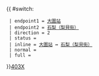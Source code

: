 {{ #switch: {{{format|}}}
  | endpoint1 = [[大圍站公共運輸交匯處|大圍站]]
  | endpoint2 = [[石籬（梨貝街）巴士總站|石梨（梨貝街）]]
  | direction = 2
  | status = 
  | inline = [[大圍站公共運輸交匯處|大圍站]] ↔ [[石籬（梨貝街）巴士總站|石梨（梨貝街）]]
  | normal =
  | full =
}}<noinclude>[[category:新界專線小巴路線模板|403X]]</noinclude>